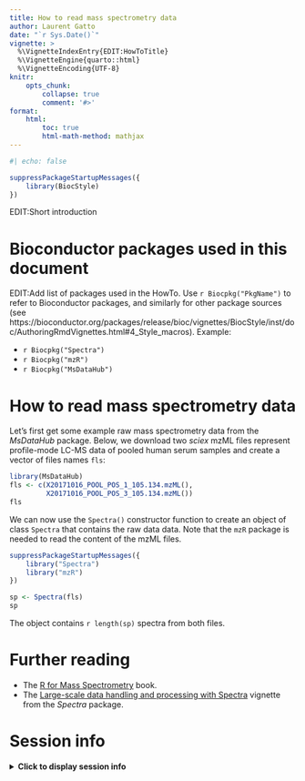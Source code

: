 ```yaml
---
title: How to read mass spectrometry data
author: Laurent Gatto
date: "`r Sys.Date()`"
vignette: >
  %\VignetteIndexEntry{EDIT:HowToTitle}
  %\VignetteEngine{quarto::html}
  %\VignetteEncoding{UTF-8}
knitr:
    opts_chunk:
        collapse: true
        comment: '#>'
format:
    html:
        toc: true
        html-math-method: mathjax
---
```


```r
#| echo: false

suppressPackageStartupMessages({
    library(BiocStyle)
})
```

EDIT:Short introduction

# Bioconductor packages used in this document

EDIT:Add list of packages used in the HowTo. Use `r Biocpkg("PkgName")` to
refer to Bioconductor packages, and similarly for other package sources
(see https://bioconductor.org/packages/release/bioc/vignettes/BiocStyle/inst/doc/AuthoringRmdVignettes.html#4_Style_macros). Example:


* `r Biocpkg("Spectra")`
* `r Biocpkg("mzR")`
* `r Biocpkg("MsDataHub")`

# How to read mass spectrometry data

Let's first get some example raw mass spectrometry data from the
*MsDataHub* package. Below, we download two _sciex_ mzML files
represent profile-mode LC-MS data of pooled human serum samples and
create a vector of files names `fls`:

```r
library(MsDataHub)
fls <- c(X20171016_POOL_POS_1_105.134.mzML(),
         X20171016_POOL_POS_3_105.134.mzML())
fls
```

We can now use the `Spectra()` constructor function to create an
object of class `Spectra` that contains the raw data data. Note that
the `mzR` package is needed to read the content of the mzML files.


```r
suppressPackageStartupMessages({
    library("Spectra")
    library("mzR")
})
```

```r
sp <- Spectra(fls)
sp
```

The object contains `r length(sp)` spectra from both files.

# Further reading

- The [R for Mass Spectrometry](https://rformassspectrometry.github.io/book/) book.
- The [Large-scale data handling and processing with
  Spectra](https://rformassspectrometry.github.io/Spectra/articles/Spectra-large-scale.html)
  vignette from the *Spectra* package.

# Session info

<details>
<summary><b>
Click to display session info
</b></summary>
```r
sessionInfo()
```
</details>
